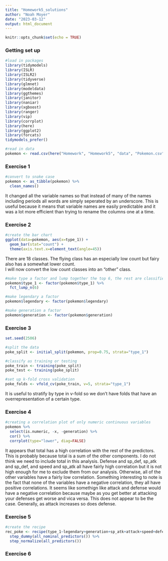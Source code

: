 ```yaml
---
title: "Homework5_solutions"
author: "Noah Moyer"
date: "2023-03-12"
output: html_document
---
```


```r
knitr::opts_chunk$set(echo = TRUE)
```

### Getting set up
```r
#load in packages
library(tidymodels)
library(ISLR)
library(ISLR2)
library(tidyverse)
library(glmnet)
library(modeldata)
library(ggthemes)
library(janitor)
library(naniar)
library(xgboost)
library(ranger)
library(vip)
library(corrplot)
library(here)
library(ggplot2)
library(forcats)
tidymodels_prefer()

#read in data
pokemon <- read.csv(here("Homework", "Homework5", "data", "Pokemon.csv"))
```

### Exercise 1
```r
#convert to snake case
pokemon <- as_tibble(pokemon) %>% 
  clean_names()
```

It changed all the variable names so that instead of many of the names including periods all words are simply seperated by an underscore. This is useful because it means that variable names are easily predictable and it was a lot more efficient than trying to rename the columns one at a time.

### Exercise 2
```r
#create the bar chart
ggplot(data=pokemon, aes(x=type_1)) +
  geom_bar(stat="count") +
  theme(axis.text.x=element_text(angle=45))
```

There are 18 classes. The flying class has an especially low count but fairy also has a somewhat lower count.  
I will now convert the low count classes into an "other" class.
```r
#make type a factor and lump together the top 6, the rest are classified as other
pokemon$type_1 <- factor(pokemon$type_1) %>% 
  fct_lump_n(6)

#make legendary a factor
pokemon$legendary <- factor(pokemon$legendary)

#make generation a factor
pokemon$generation <- factor(pokemon$generation)
```

### Exercise 3
```r
set.seed(2506)

#split the data
poke_split <- initial_split(pokemon, prop=0.75, strata="type_1")

#classify as training or testing
poke_train <- training(poke_split)
poke_test <- training(poke_split)

#set up k-fold cross validation
poke_folds <- vfold_cv(poke_train, v=5, strata="type_1")
```

It is useful to stratify by type in v-fold so we don't have folds that have an overrepresentation of a certain type.

### Exercise 4
```r
#creating a correlation plot of only numeric continuous variables
pokemon %>% 
  select(is.numeric, -x, -generation) %>% 
  cor() %>% 
  corrplot(type="lower", diag=FALSE)
```
It appears that total has a high correlation with the rest of the predictors. This is probably because total is a sum of the other components. I do not think we need to include total in this analysis. Defense and sp_def, sp_atk and sp_def, and speed and sp_atk all have fairly high correlation but it is not high enough for me to exclude them from our analysis. Otherwise, all of the other variables have a fairly low correlation. Something interesting to note is the fact that none of the variables have a negative correlation, they all have positive correlations. It seems like somethign like attack and defense would have a negative correlation because maybe as you get better at attacking your defenses get worse and vica versa. This does not appear to be the case. Generally, as attack increases so does defense.

### Exercise 5
```r
#create the recipe
rec_poke <- recipe(type_1~legendary+generation+sp_atk+attack+speed+defense+hp+sp_def, data=poke_train) %>% 
  step_dummy(all_nominal_predictors()) %>% 
  step_normalize(all_predictors())
```

### Exercise 6

